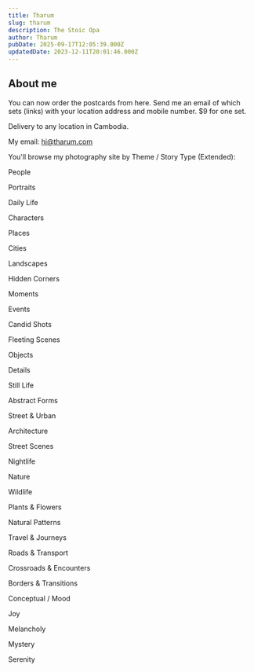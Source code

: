```yaml
---
title: Tharum
slug: tharum
description: The Stoic Opa
author: Tharum
pubDate: 2025-09-17T12:05:39.000Z
updatedDate: 2023-12-11T20:01:46.000Z
---
```

## About me

You can now order the postcards from here.
Send me an email of which sets (links) with your location address and mobile number.
$9 for one set.

Delivery to any location in Cambodia.

My email: hi@tharum.com

You'll browse my photography site by Theme / Story Type (Extended):

People

Portraits

Daily Life

Characters


Places

Cities

Landscapes

Hidden Corners


Moments

Events

Candid Shots

Fleeting Scenes

Objects

Details

Still Life

Abstract Forms

Street & Urban

Architecture

Street Scenes

Nightlife

Nature

Wildlife

Plants & Flowers

Natural Patterns

Travel & Journeys

Roads & Transport

Crossroads & Encounters

Borders & Transitions

Conceptual / Mood

Joy

Melancholy

Mystery

Serenity